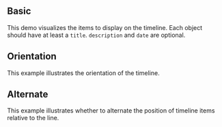 
## Basic

This demo visualizes the items to display on the timeline. Each object should have at least a `title`. `description` and `date` are optional.

<Basic />

## Orientation

This example illustrates the orientation of the timeline.

<Orientation/>

## Alternate

This example illustrates whether to alternate the position of timeline items relative to the line.

<Alternate/>
